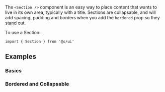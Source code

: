 The `<Section />` component is an easy way to place content that wants to live in its own area,
typically with a title. Sections are collapsable, and will add spacing, padding and borders when you
add the `bordered` prop so they stand out.

To use a Section:

```tsx
import { Section } from '@o/ui'
```

## Examples

### Basics

<Example id="Simple" />

### Bordered and Collapsable

<Example id="Full" />
